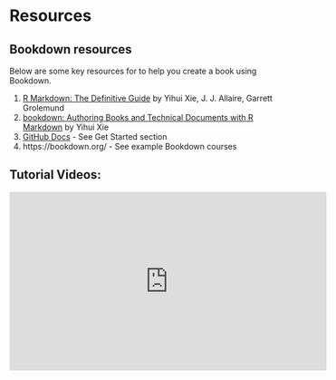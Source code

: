 # Resources

## Bookdown resources
Below are some key resources for to help you create a book using Bookdown.

1. [R Markdown: The Definitive Guide](https://bookdown.org/yihui/rmarkdown/) by Yihui Xie, J. J. Allaire, Garrett Grolemund  
1. [bookdown: Authoring Books and Technical Documents with R Markdown](https://bookdown.org/yihui/bookdown/) by Yihui Xie  
1. [GitHub Docs](https://docs.github.com/en) - See Get Started section  
1. https://bookdown.org/ - See example Bookdown courses  



## Tutorial Videos:

<iframe width="560" height="315" src="https://www.youtube.com/embed/8uFABzUG6Lw" frameborder="0" allow="accelerometer; autoplay; encrypted-media; gyroscope; picture-in-picture" allowfullscreen></iframe>
